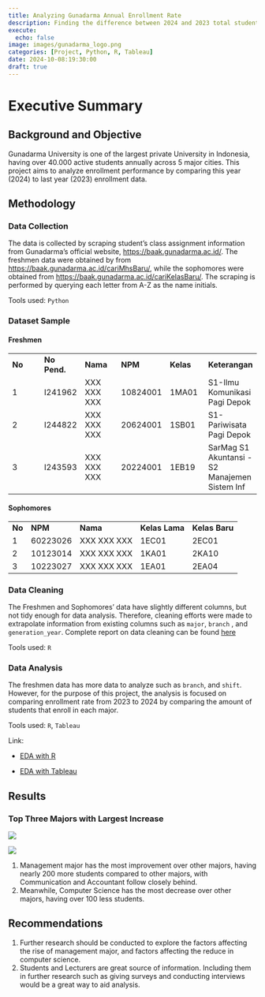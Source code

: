 ```yaml
---
title: Analyzing Gunadarma Annual Enrollment Rate
description: Finding the difference between 2024 and 2023 total students
execute: 
  echo: false
image: images/gunadarma_logo.png
categories: [Project, Python, R, Tableau]
date: 2024-10-08:19:30:00
draft: true
---
```


# Executive Summary

## Background and Objective

Gunadarma University is one of the largest private University in Indonesia, having over 40.000 active students annually across 5 major cities. This project aims to analyze enrollment performance by comparing this year (2024) to last year (2023) enrollment data.

## Methodology

### Data Collection

The data is collected by scraping student's class assignment information from Gunadarma's official website, [https://baak.gunadarma.ac.id/](https://baak.gunadarma.ac.id/#). The freshmen data were obtained by from <https://baak.gunadarma.ac.id/cariMhsBaru/>, while the sophomores were obtained from <https://baak.gunadarma.ac.id/cariKelasBaru/>. The scraping is performed by querying each letter from A-Z as the name initials.

Tools used: `Python`

### Dataset Sample

#### Freshmen

|        |              |             |          |           |                                               |
|------------|------------|------------|------------|------------|------------|
| **No** | **No Pend.** | **Nama**    | **NPM**  | **Kelas** | **Keterangan**                                |
| 1      | I241962      | XXX XXX XXX | 10824001 | 1MA01     | S1-Ilmu Komunikasi Pagi Depok                 |
| 2      | I244822      | XXX XXX XXX | 20624001 | 1SB01     | S1-Pariwisata Pagi Depok                      |
| 3      | I243593      | XXX XXX XXX | 20224001 | 1EB19     | SarMag S1 Akuntansi - S2 Manajemen Sistem Inf |

#### Sophomores

|        |          |             |                |                |
|--------|----------|-------------|----------------|----------------|
| **No** | **NPM**  | **Nama**    | **Kelas Lama** | **Kelas Baru** |
| 1      | 60223026 | XXX XXX XXX | 1EC01          | 2EC01          |
| 2      | 10123014 | XXX XXX XXX | 1KA01          | 2KA10          |
| 3      | 10223027 | XXX XXX XXX | 1EA01          | 2EA04          |

### Data Cleaning

The Freshmen and Sophomores' data have slightly different columns, but not tidy enough for data analysis. Therefore, cleaning efforts were made to extrapolate information from existing columns such as `major`, `branch` , and `generation_year`. Complete report on data cleaning can be found [here](cleaning_R.html)

Tools used: `R`

### Data Analysis

The freshmen data has more data to analyze such as `branch`, and `shift`. However, for the purpose of this project, the analysis is focused on comparing enrollment rate from 2023 to 2024 by comparing the amount of students that enroll in each major.

Tools used: `R`, `Tableau`

Link:

-   [EDA with R](EDA_R.html)

-   [EDA with Tableau](https://public.tableau.com/app/profile/navarchus/viz/Gunadarma2023-2024Enrollment/Major)

## Results

### Top Three Majors with Largest Increase

![](images/clipboard-771025618.png)

![](images/clipboard-2742344892.png)

1.  Management major has the most improvement over other majors, having nearly 200 more students compared to other majors, with Communication and Accountant follow closely behind.
2.  Meanwhile, Computer Science has the most decrease over other majors, having over 100 less students.

## Recommendations

1.  Further research should be conducted to explore the factors affecting the rise of management major, and factors affecting the reduce in computer science.
2.  Students and Lecturers are great source of information. Including them in further research such as giving surveys and conducting interviews would be a great way to aid analysis.
